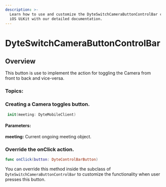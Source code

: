 ```yaml
---
description: >-
  Learn how to use and customize the DyteSwitchCameraButtonControlBar component in Ospi's
  iOS UiKit with our detailed documentation.
---
```


# DyteSwitchCameraButtonControlBar
## Overview
This button is use to implement the action for toggling the Camera from front to back and vice-versa.


### Topics:

### Creating a Camera toggles button. 

```swift
 init(meeting: DyteMobileClient)
```
#### Parameters:
**meeting:** Current ongoing meeting object. 


### Override the onClick action. 
```swift
func onClick(button: DyteControlBarButton)
```
You can override this method inside the subclass of `DyteSwitchCameraButtonControlBar` to customize the functionality when user presses this button. 

<head>
  <title>iOS DyteCameraToggle</title>
</head>
